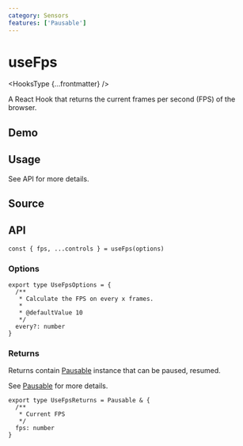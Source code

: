 ```yaml
---
category: Sensors
features: ['Pausable']
---
```


# useFps


<HooksType {...frontmatter} />

A React Hook that returns the current frames per second (FPS) of the browser.

## Demo


<App />

## Usage

See API for more details.

## Source


<Source />

## API

```tsx
const { fps, ...controls } = useFps(options)
```

### Options

```tsx
export type UseFpsOptions = {
  /**
   * Calculate the FPS on every x frames.
   *
   * @defaultValue 10
   */
  every?: number
}
```

### Returns

Returns contain [Pausable](/docs/features/pausable) instance that can be paused, resumed.

See [Pausable](/docs/features/pausable) for more details.

```tsx
export type UseFpsReturns = Pausable & {
  /**
   * Current FPS
   */
  fps: number
}
```
